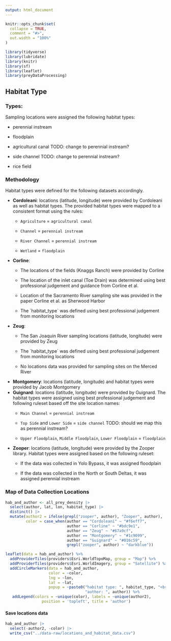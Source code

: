 ```yaml
---
output: html_document
---
```


```r
knitr::opts_chunk$set(
  collapse = TRUE,
  comment = "#>",
  out.width = "100%"
)

library(tidyverse)
library(lubridate)
library(knitr)
library(sf)
library(leaflet)
library(preyDataProcessing)
```

## Habitat Type

### Types: 

Sampling locations were assigned the following habitat types:

-   perennial instream

-   floodplain

-   agricultural canal TODO: change to perennial instream?

-   side channel TODO: change to perennial instream?

-   rice field

### Methodology

Habitat types were defined for the following datasets accordingly.

-   **Cordoleani**: locations (latitude, longitude) were provided by Cordoleani as well as habitat types. The provided habitat types were mapped to a consistent format using the rules:
    -   `Agriculture` = `agricultural canal`

    -   `Channel` = `perennial instream`

    -   `River Channel` = `perennial instream`

    -   `Wetland` = `floodplain`
-   **Corline**:
    -   The locations of the fields (Knaggs Ranch) were provided by Corline

    -   The location of the inlet canal (Toe Drain) was determined using best professional judgement and guidance from Corline et al.

    -   Location of the Sacramento River sampling site was provided in the paper Corline et al. as Sherwood Harbor

    -   The \`habitat_type\` was defined using best professional judgement from monitoring locations
-   **Zeug**:
    -   The San Joaquin River sampling locations (latitude, longitude) were provided by Zeug

    -   The \`habitat_type\` was defined using best professional judgement from monitoring locations

    -   No locations data was provided for sampling sites on the Merced River
-   **Montgomery**: locations (latitude, longitude) and habitat types were provided by Jacob Montgomery
-   **Guignard**: locations (latitude, longitude) were provided by Guignard. The habitat types were assigned using best professional judgement and following ruleset based off the site location names:
    -   `Main Channel` = `perennial instream`

    -   `Top Side` and `Lower Side` = `side channel` TODO: should we map this as perennial instream?

    -   `Upper Floodplain`, `Middle Floodplain`, `Lower Floodplain` = `floodplain`
-   **Zooper**: locations (latitude, longitude) were provided by the Zooper library. Habitat types were assigned based on the following ruleset:
    -   If the data was collected in Yolo Bypass, it was assigned floodplain

    -   If the data was collected in the North or South Deltas, it was assigned perennial instream

### Map of Data Collection Locations

```r

hab_and_author <- all_prey_density |> 
  select(author, lat, lon, habitat_type) |> 
  distinct() |> 
  mutate(author2 = ifelse(grepl("zooper", author), "Zooper", author), 
         color = case_when(author == "Cordoleani" ~ "#f6eff7", 
                           author == "Corline" ~ "#bdc9e1",
                           author == "Zeug" ~ "#67a9cf", 
                           author == "Montgomery" ~ "#1c9099", 
                           author == "Guignard" ~ "#016c59",
                           grepl("zooper", author) ~ "darkblue"))

```

```r
leaflet(data = hab_and_author) %>%
  addProviderTiles(providers$Esri.WorldTopoMap, group = "Map") %>% 
  addProviderTiles(providers$Esri.WorldImagery, group = "Satellite") %>%
  addCircleMarkers(data = hab_and_author, 
                   color = ~color,
                   lng = ~lon, 
                   lat = ~lat,
                   popup = ~paste0("habitat type: ", habitat_type, "<br>",
                                   "author: ", author)) %>%
   addLegend(colors = ~unique(color), labels = ~unique(author2),
                position = 'topleft', title = 'author')

```

#### Save locations data

```r

hab_and_author |> 
  select(-author2, -color) |> 
  write_csv("../data-raw/locations_and_habitat_data.csv")

```
